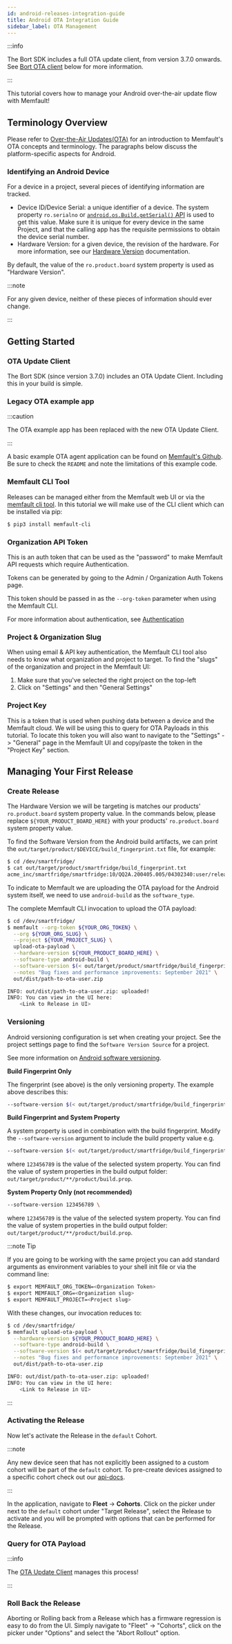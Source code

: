 ```yaml
---
id: android-releases-integration-guide
title: Android OTA Integration Guide
sidebar_label: OTA Management
---
```


:::info

The Bort SDK includes a full OTA update client, from version 3.7.0 onwards. See
[Bort OTA client](android-ota-update-client) below for more information.

:::

This tutorial covers how to manage your Android over-the-air update flow with
Memfault!

## Terminology Overview

Please refer to [Over-the-Air Updates(OTA)](/docs/platform/ota) for an
introduction to Memfault's OTA concepts and terminology. The paragraphs below
discuss the platform-specific aspects for Android.

### Identifying an Android Device

For a device in a project, several pieces of identifying information are
tracked.

- Device ID/Device Serial: a unique identifier of a device. The system property
  `ro.serialno` or
  [`android.os.Build.getSerial()` API](<https://developer.android.com/reference/android/os/Build#getSerial()>)
  is used to get this value. Make sure it is unique for every device in the same
  Project, and that the calling app has the requisite permissions to obtain the
  device serial number.
- Hardware Version: for a given device, the revision of the hardware. For more
  information, see our
  [Hardware Version](platform/software-version-hardware-version.mdx#android)
  documentation.

By default, the value of the `ro.product.board` system property is used as
"Hardware Version".

:::note

For any given device, neither of these pieces of information should ever change.

:::

## Getting Started

### OTA Update Client

The Bort SDK (since version 3.7.0) includes an OTA Update Client. Including this
in your build is simple.

### Legacy OTA example app

:::caution

The OTA example app has been replaced with the new OTA Update Client.

:::

A basic example OTA agent application can be found on
[Memfault's Github](https://github.com/memfault/aosp-ota-example). Be sure to
check the `README` and note the limitations of this example code.

### Memfault CLI Tool

Releases can be managed either from the Memfault web UI or via the
[memfault cli tool](https://docs.memfault.com/docs/ci/install-memfault-cli). In
this tutorial we will make use of the CLI client which can be installed via pip:

```bash
$ pip3 install memfault-cli
```

### Organization API Token

This is an auth token that can be used as the "password" to make Memfault API
requests which require Authentication.

Tokens can be generated by going to the Admin / Organization Auth Tokens page.

This token should be passed in as the `--org-token` parameter when using the
Memfault CLI.

For more information about authentication, see
[Authentication](ci/authentication.mdx)

### Project & Organization Slug

When using email & API key authentication, the Memfault CLI tool also needs to
know what organization and project to target. To find the "slugs" of the
organization and project in the Memfault UI:

1. Make sure that you've selected the right project on the top-left
2. Click on "Settings" and then "General Settings"

### Project Key

This is a token that is used when pushing data between a device and the Memfault
cloud. We will be using this to query for OTA Payloads in this tutorial. To
locate this token you will also want to navigate to the "Settings" -> "General"
page in the Memfault UI and copy/paste the token in the "Project Key" section.

## Managing Your First Release

### Create Release

The Hardware Version we will be targeting is matches our products'
`ro.product.board` system property value. In the commands below, please replace
`${YOUR_PRODUCT_BOARD_HERE}` with your products' `ro.product.board` system
property value.

To find the Software Version from the Android build artifacts, we can print the
`out/target/product/$DEVICE/build_fingerprint.txt` file, for example:

```bash
$ cd /dev/smartfridge/
$ cat out/target/product/smartfridge/build_fingerprint.txt
acme_inc/smartfridge/smartfridge:10/QQ2A.200405.005/04302340:user/release-keys
```

To indicate to Memfault we are uploading the OTA payload for the Android system
itself, we need to use `android-build` as the `software_type`.

The complete Memfault CLI invocation to upload the OTA payload:

```bash
$ cd /dev/smartfridge/
$ memfault --org-token ${YOUR_ORG_TOKEN} \
  --org ${YOUR_ORG_SLUG} \
  --project ${YOUR_PROJECT_SLUG} \
  upload-ota-payload \
  --hardware-version ${YOUR_PRODUCT_BOARD_HERE} \
  --software-type android-build \
  --software-version $(< out/target/product/smartfridge/build_fingerprint.txt) \
  --notes "Bug fixes and performance improvements: September 2021" \
  out/dist/path-to-ota-user.zip

INFO: out/dist/path-to-ota-user.zip: uploaded!
INFO: You can view in the UI here:
    <Link to Release in UI>
```

### Versioning

Android versioning configuration is set when creating your project. See the
project settings page to find the `Software Version Source` for a project.

See more information on
[Android software versioning](https://mflt.io/android-software-versions).

**Build Fingerprint Only**

The fingerprint (see above) is the only versioning property. The example above
describes this:

```bash
--software-version $(< out/target/product/smartfridge/build_fingerprint.txt) \
```

**Build Fingerprint and System Property**

A system property is used in combination with the build fingerprint. Modify the
`--software-version` argument to include the build property value e.g.

```bash
--software-version $(< out/target/product/smartfridge/build_fingerprint.txt)::123456789 \
```

where `123456789` is the value of the selected system property. You can find the
value of system properties in the build output folder:
`out/target/product/**/product/build.prop`.

**System Property Only (not recommended)**

```bash
--software-version 123456789 \
```

where `123456789` is the value of the selected system property. You can find the
value of system properties in the build output folder:
`out/target/product/**/product/build.prop`.

:::note Tip

If you are going to be working with the same project you can add standard
arguments as environment variables to your shell init file or via the command
line:

```bash
$ export MEMFAULT_ORG_TOKEN=<Organization Token>
$ export MEMFAULT_ORG=<Organization slug>
$ export MEMFAULT_PROJECT=<Project slug>
```

With these changes, our invocation reduces to:

```bash
$ cd /dev/smartfridge/
$ memfault upload-ota-payload \
  --hardware-version ${YOUR_PRODUCT_BOARD_HERE} \
  --software-type android-build \
  --software-version $(< out/target/product/smartfridge/build_fingerprint.txt) \
  --notes "Bug fixes and performance improvements: September 2021" \
  out/dist/path-to-ota-user.zip

INFO: out/dist/path-to-ota-user.zip: uploaded!
INFO: You can view in the UI here:
    <Link to Release in UI>
```

:::

### Activating the Release

Now let's activate the Release in the `default` Cohort.

:::note

Any new device seen that has not explicitly been assigned to a custom cohort
will be part of the `default` cohort. To pre-create devices assigned to a
specific cohort check out our [api-docs](https://api-docs.memfault.com/).

:::

In the application, navigate to **Fleet** -> **Cohorts**. Click on the picker
under next to the `default` cohort under "Target Release", select the Release to
activate and you will be prompted with options that can be performed for the
Release.

### Query for OTA Payload

:::info

The [OTA Update Client](android-ota-update-client) manages this process!

:::

### Roll Back the Release

Aborting or Rolling back from a Release which has a firmware regression is easy
to do from the UI. Simply navigate to "Fleet" -> "Cohorts", click on the picker
under "Options" and select the "Abort Rollout" option.
